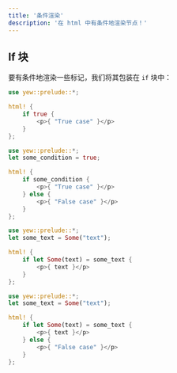 ```yaml
---
title: '条件渲染'
description: '在 html 中有条件地渲染节点！'
---
```



## If 块

要有条件地渲染一些标记，我们将其包装在 `if` 块中：

<Tabs>
  <TabItem value="if" label="if">

```rust
use yew::prelude::*;

html! {
    if true {
        <p>{ "True case" }</p>
    }
};
```

  </TabItem>
  <TabItem value="if - else" label="if - else">

```rust
use yew::prelude::*;
let some_condition = true;

html! {
    if some_condition {
        <p>{ "True case" }</p>
    } else {
        <p>{ "False case" }</p>
    }
};
```

  </TabItem>
  <TabItem value="if let" label="if let">

```rust
use yew::prelude::*;
let some_text = Some("text");

html! {
    if let Some(text) = some_text {
        <p>{ text }</p>
    }
};
```

  </TabItem>
  <TabItem value="if let else" label="if let else">

```rust
use yew::prelude::*;
let some_text = Some("text");

html! {
    if let Some(text) = some_text {
        <p>{ text }</p>
    } else {
        <p>{ "False case" }</p>
    }
};
```

  </TabItem>
</Tabs>
